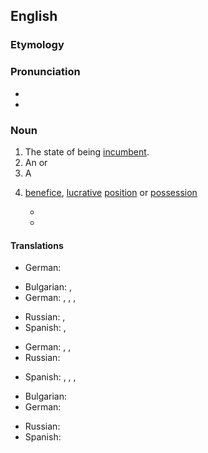 ==English==

===Etymology===
{{suffix|en|incumbent|cy}}

===Pronunciation===
* {{IPA|en|/ɪŋˈkʌmbənsi/}}
* {{audio|en|LL-Q1860 (eng)-Vealhurl-incumbency.wav |Audio (UK)}}

===Noun===
{{en-noun|~}}

# The state of being [[incumbent]].
# An {{l|en|obligation}} or {{l|en|duty}}
# A {{l|en|tenure}}
# {{lb|en|figurative}} [[benefice]], [[lucrative]] [[position]] or [[possession]]
#* {{quote-journal|en|2016|Derek Thompson|America’s Monopoly Problem|The Atlantic||http://www.theatlantic.com/magazine/archive/2016/10/americas-monopoly-problem/497549/|The early antitrust reformers warned that even beyond its effect on prices, economic power could buy influence in Congress. Monopolies don’t just dominate their own industries, Justice Louis Brandeis said in 1933; they monopolize political power as well, which allows them to protect their '''incumbency''' and stifle competition in myriad ways.}}
#* {{quote-journal|en|date=2021 May 19|title=Network News: ORR: signalling market lacks sufficient competition|journal=RAIL|issue=931|page=23|text=ORR believes the two companies have '''incumbency''' advantages dating back to privatisation.}}

====Translations====
{{trans-top|state of being incumbent}}
* German: {{t+|de|Amt|n}}
{{trans-mid}}
{{trans-bottom}}

{{trans-top|obligation or duty}}
* Bulgarian: {{t+|bg|дълг|m}}, {{t+|bg|задължение|n}}
* German: {{t+|de|Pflicht|f}}, {{t+|de|Aufgabe|f}}, {{t+|de|Verpflichtung|f}}, {{t+|de|Obliegenheit|f}}
{{trans-mid}}
* Russian: {{t+|ru|обя́занность|f}}, {{t+|ru|долг|m}}
* Spanish: {{t+|es|incumbencia|f}}, {{t+|es|responsabilidad|f}}
{{trans-bottom}}

{{trans-top|tenure}}
* German: {{t+|de|Amtszeit|f}}, {{t+|de|Amt|n}}, {{t+|de|Pfründe|f}} {{qualifier|religion}}
* Russian: {{t|ru|[[пребыва́ние]] [[в]] [[должность|до́лжности]]|n}}
{{trans-mid}}
* Spanish: {{t+|es|cargo|m}}, {{t+|es|mandato|m}}, {{t+|es|beneficio|m}} {{qualifier|religion}}, {{t|es|titularidad|f}}
{{trans-bottom}}

{{trans-top|benefice, lucrative position or possession}}
* Bulgarian: {{t|bg|бенефиций|m}}
* German: {{t+|de|Pfründe|f}}
{{trans-mid}}
* Russian: {{t+|ru|бенефи́ций|m}}
* Spanish: {{t+|es|beneficio|m}}
{{trans-bottom}}